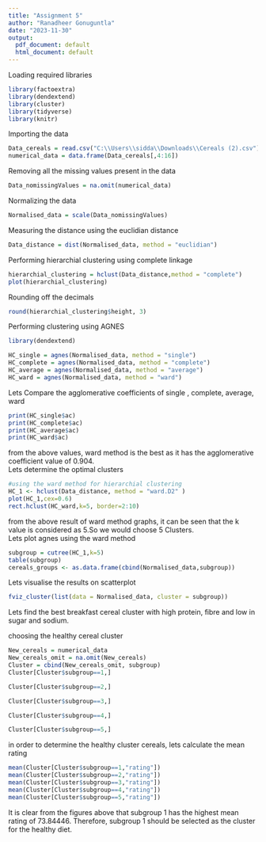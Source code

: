 ---
title: "Assignment 5"
author: "Ranadheer Gonuguntla"
date: "2023-11-30"
output:
  pdf_document: default
  html_document: default
---

Loading required libraries

```{r}
library(factoextra)
library(dendextend)
library(cluster)
library(tidyverse)
library(knitr)

```

Importing the data
```{r}

Data_cereals = read.csv("C:\\Users\\sidda\\Downloads\\Cereals (2).csv")
numerical_data = data.frame(Data_cereals[,4:16])

```
Removing all the missing values present in the data

```{r}

Data_nomissingValues = na.omit(numerical_data)

```

Normalizing the data
```{r}
Normalised_data = scale(Data_nomissingValues)
```

Measuring the distance using the euclidian distance 
```{r}

Data_distance = dist(Normalised_data, method = "euclidian")
```
Performing hierarchial clustering using complete linkage

```{r}

hierarchial_clustering = hclust(Data_distance,method = "complete")
plot(hierarchial_clustering)
```

Rounding off the decimals
```{r}
round(hierarchial_clustering$height, 3)
```




Performing clustering using AGNES
```{r}
library(dendextend)

HC_single = agnes(Normalised_data, method = "single")
HC_complete = agnes(Normalised_data, method = "complete")
HC_average = agnes(Normalised_data, method = "average")
HC_ward = agnes(Normalised_data, method = "ward")
```

Lets Compare the agglomerative coefficients of single , complete, average, ward

```{r}

print(HC_single$ac)
print(HC_complete$ac)
print(HC_average$ac)
print(HC_ward$ac)

```

from the above values, ward method is the best as it has the agglomerative coefficient value of 0.904.\
Lets determine the optimal clusters\


```{r}

#using the ward method for hierarchial clustering
HC_1 <- hclust(Data_distance, method = "ward.D2" )
plot(HC_1,cex=0.6)
rect.hclust(HC_ward,k=5, border=2:10)
```

from the above result of ward method graphs, it can be seen that the k value is considered as 5.So we would choose 5 Clusters.\
Lets plot agnes using the ward method

```{r}
subgroup = cutree(HC_1,k=5)
table(subgroup)
cereals_groups <- as.data.frame(cbind(Normalised_data,subgroup))
```

Lets visualise the results on scatterplot
```{r}
fviz_cluster(list(data = Normalised_data, cluster = subgroup))
```

Lets find the best breakfast cereal cluster with high protein, fibre and low in sugar and sodium.\

choosing the healthy cereal cluster
```{r}
New_cereals = numerical_data
New_cereals_omit = na.omit(New_cereals)
Cluster = cbind(New_cereals_omit, subgroup)
Cluster[Cluster$subgroup==1,]
```

```{r}
Cluster[Cluster$subgroup==2,]
```


```{r}
Cluster[Cluster$subgroup==3,]
```


```{r}
Cluster[Cluster$subgroup==4,]
```


```{r}
Cluster[Cluster$subgroup==5,]
```

in order to determine the healthy cluster cereals, lets calculate the mean rating 
```{r}
mean(Cluster[Cluster$subgroup==1,"rating"])
mean(Cluster[Cluster$subgroup==2,"rating"])
mean(Cluster[Cluster$subgroup==3,"rating"])
mean(Cluster[Cluster$subgroup==4,"rating"])
mean(Cluster[Cluster$subgroup==5,"rating"])

```

It is clear from the figures above that subgroup 1 has the highest mean rating of 73.84446. Therefore, subgroup 1 should be selected as the cluster for the healthy diet.






```{r}


```

```{r}


```
